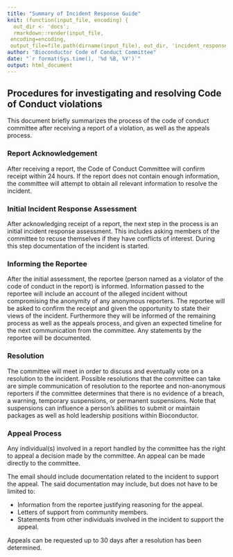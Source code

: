 ```yaml
---
title: "Summary of Incident Response Guide"
knit: (function(input_file, encoding) {
  out_dir <- 'docs';
  rmarkdown::render(input_file,
 encoding=encoding,
 output_file=file.path(dirname(input_file), out_dir, 'incident_response.html'))})
author: "Bioconductor Code of Conduct Committee"
date: "`r format(Sys.time(), '%d %B, %Y')`"
output: html_document
---
```


## Procedures for investigating and resolving Code of Conduct violations

This document briefly summarizes the process of the code of conduct committee after receiving a report of a violation, as well as the appeals process. 

### Report Acknowledgement

After receiving a report, the Code of Conduct Committee will confirm receipt within 24 hours. If the report does not contain enough information, the committee will attempt to obtain all relevant information to resolve the incident.

### Initial Incident Response Assessment

After acknowledging receipt of a report, the next step in the process is an initial incident response assessment. This includes asking members of the committee to recuse themselves if they have conflicts of interest. During this step documentation of the incident is started.

### Informing the Reportee

After the initial assessment, the reportee (person named as a violator of the code of conduct in the report) is informed. Information passed to the reportee will include an account of the alleged incident without compromising the anonymity of any anonymous reporters. The reportee will be asked to confirm the receipt and given the opportunity to state their views of the incident. Furthermore they will be informed of the remaining process as well as the appeals process, and given an expected timeline for the next communication from the committee. Any statements by the reportee will be documented.

### Resolution

The committee will meet in order to discuss and eventually vote on a resolution to the incident. Possible resolutions that the committee can take are simple communication of resolution to the reportee and non-anonymous reporters if the committee determines that there is no evidence of a breach, a warning, temporary suspensions, or permanent suspensions. Note that suspensions can influence a person’s abilities to submit or maintain packages as well as hold leadership positions within Bioconductor.

### Appeal Process

Any individual(s) involved in a report handled by the committee has the right to appeal a decision made by the committee. An appeal can be made directly to the committee.
 
The email should include documentation related to the incident to support the appeal. The said documentation may include, but does not have to be limited to:
 
* Information from the reportee justifying reasoning for the appeal.
* Letters of support from community members.
* Statements from other individuals involved in the incident to support the appeal.

Appeals can be requested up to 30 days after a resolution has been determined.


